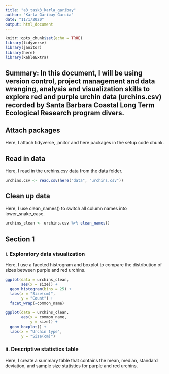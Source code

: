 ```yaml
---
title: "a3_task3_karla_garibay"
author: "Karla Garibay Garcia"
date: "11/1/2020"
output: html_document
---
```


```r
knitr::opts_chunk$set(echo = TRUE)
library(tidyverse)
library(janitor)
library(here)
library(kableExtra)
```

## Summary: In this document, I will be using version control, project management and data wranging, analysis and visualization skills to explore red and purple urchin data (urchins.csv) recorded by Santa Barbara Coastal Long Term Ecological Research program divers. 

## Attach packages

Here, I attach tidyverse, janitor and here packages in the setup code chunk. 


## Read in data

Here, I read in the urchins.csv data from the data folder. 

```r
urchins.csv <- read.csv(here("data", "urchins.csv"))
```

## Clean up data

Here, I use clean_names() to switch all column names into lower_snake_case. 

```r
urchins_clean <- urchins.csv %>% clean_names()
```

## Section 1

### i. Exploratory data visualization

Here, I use a faceted histrogram and boxplot to compare the distribution of sizes between purple and red urchins. 

```r
ggplot(data = urchins_clean, 
       aes(x = size)) + 
  geom_histogram(bins = 25) +
  labs(x = "Size(cm)", 
       y = "Count") +
  facet_wrap(~common_name)
```

```r
ggplot(data = urchins_clean, 
       aes(x = common_name, 
           y = size)) +
  geom_boxplot() +
  labs(x = "Urchin type", 
       y = "Size(cm)")
```

### ii. Descriptive statistics table

Here, I create a summary table that contains the mean, median, standard deviation, and sample size statistics for purple and red urchins. 






